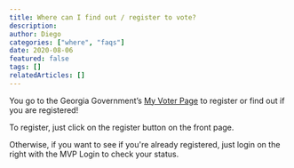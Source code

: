 ```yaml
---
title: Where can I find out / register to vote?
description:
author: Diego
categories: ["where", "faqs"]
date: 2020-08-06
featured: false
tags: []
relatedArticles: []
---
```


You go to the Georgia Government’s [My Voter Page](https://www.mvp.sos.ga.gov/) to register or find out if you are registered!

To register, just click on the register button on the front page.

Otherwise, if you want to see if you're already registered, just login on the right with the MVP Login to check your status.

